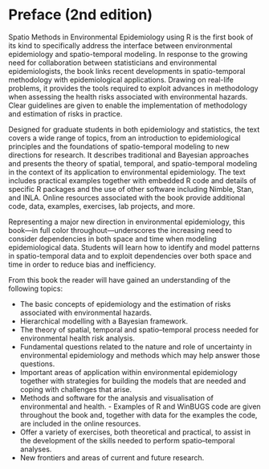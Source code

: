 # Preface (2nd edition) {-}

Spatio Methods in Environmental Epidemiology using R is the first book of its kind to specifically address the interface between environmental epidemiology and spatio-temporal modeling. In response to the growing need for collaboration between statisticians and environmental epidemiologists, the book links recent developments in spatio-temporal methodology with epidemiological applications. Drawing on real-life problems, it provides the tools required to exploit advances in methodology when assessing the health risks associated with environmental hazards. Clear guidelines are given to enable the implementation of methodology and estimation of risks in practice.

Designed for graduate students in both epidemiology and statistics, the text covers a wide range of topics, from an introduction to epidemiological principles and the foundations of spatio-temporal modeling to new directions for research. It describes traditional and Bayesian approaches and presents the theory of spatial, temporal, and spatio-temporal modeling in the context of its application to environmental epidemiology. The text includes practical examples together with embedded R code and details of specific R packages and the use of other software including Nimble, Stan, and INLA. Online resources associated with the book provide additional code, data, examples, exercises, lab projects, and more.

Representing a major new direction in environmental epidemiology, this book—in full color throughout—underscores the increasing need to consider dependencies in both space and time when modeling epidemiological data. Students will learn how to identify and model patterns in spatio-temporal data and to exploit dependencies over both space and time in order to reduce bias and inefficiency.

From this book the reader will have gained an understanding of the following topics:

- The basic concepts of epidemiology and the estimation of risks associated with environmental hazards.
- Hierarchical modelling with a Bayesian framework.
- The theory of spatial, temporal and spatio--temporal process needed for environmental health risk analysis.
- Fundamental questions related to the nature and role of uncertainty in environmental epidemiology and methods which may help answer those questions.
- Important areas of application within environmental epidemiology together with strategies for building the models that are needed and coping with challenges that arise.
- Methods and software for the analysis and visualisation of environmental and health. - Examples of R and WinBUGS code are given throughout the book and, together with data for the examples the code, are included in the online resources.
- Offer a variety of exercises, both theoretical and practical, to assist in the development of the skills needed to perform spatio--temporal analyses.
- New frontiers and areas of current and future research.
